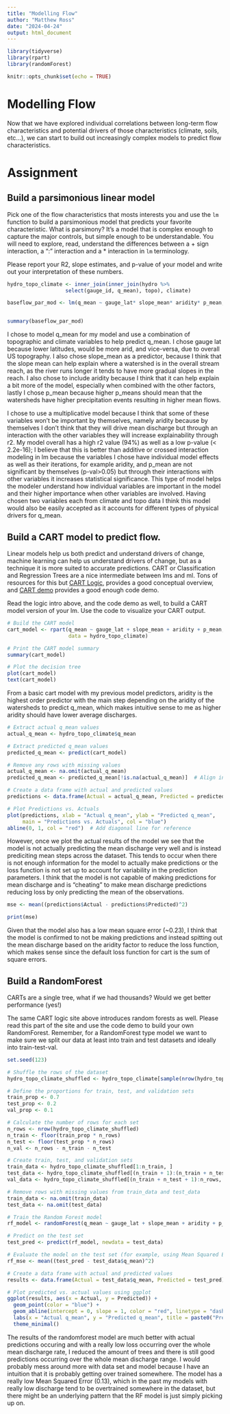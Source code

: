 ```yaml
---
title: "Modelling Flow"
author: "Matthew Ross"
date: "2024-04-24"
output: html_document
---
```


```r

library(tidyverse)
library(rpart)
library(randomForest)

knitr::opts_chunk$set(echo = TRUE)
```

# Modelling Flow

Now that we have explored individual correlations between long-term flow 
characteristics and potential drivers of those characteristics (climate,
soils, etc...), we can start to build out increasingly complex models
to predict flow characteristics. 

# Assignment


## Build a parsimonious linear model

Pick one of the flow characteristics that mosts interests you and use the `lm`
function to build a parsimonious model that predicts your favorite characteristic. What is parsimony? It's a model that is complex enough to
capture the major controls, but simple enough to be understandable. You
will need to explore, read, understand the differences between a + sign interaction, a ":" interaction and a * interaction in `lm` terminology. 

Please report your R2, slope estimates, and p-value of your model and 
write out your interpretation of these numbers. 

```r
hydro_topo_climate <- inner_join(inner_join(hydro %>%
                   select(gauge_id, q_mean), topo), climate)

baseflow_par_mod <- lm(q_mean ~ gauge_lat* slope_mean* aridity* p_mean, data = hydro_topo_climate)


summary(baseflow_par_mod)
```

I chose to model q_mean for my model and use a combination of topographic and climate variables to help predict q_mean. I chose gauge lat because lower latitudes, would be more arid, and vice-versa, due to overall US topography. I also chose slope_mean as a predictor, because I think that the slope mean can help explain where a watershed is in the overall stream reach, as the river runs longer it tends to have more gradual slopes in the reach. I also chose to include aridity because I think that it can help explain a bit more of the model, especially when combined with the other factors, lastly I chose p_mean because higher p_means should mean that the watersheds have higher precipitation events resulting in higher mean flows. 

I chose to use a multiplicative model because I think that some of these variables won't be important by themselves, namely aridity because by themselves I don't think that they will drive mean discharge but through an interaction with the other variables they will increase explainability through r2. My model overall has a high r2 value (94%) as well as a low p-value (< 2.2e-16); I believe that this is better than additive or crossed interaction modeling in lm because the variables I chose have individual model effects as well as their iterations, for example aridity, and p_mean are not significant by themselves (p-val>0.05) but through their interactions with other variables it increases statistical significance. This type of model helps the modeler understand how individual variables are important in the model and their higher importance when other variables are involved. Having chosen two variables each from climate and topo data I think this model would also be easily accepted as it accounts for different types of physical drivers for q_mean. 

## Build a CART model to predict flow. 

Linear models help us both predict and understand drivers of change, machine learning can help us understand drivers of change, but as a technique it is 
more suited to accurate predictions. CART or Classification and Regression Trees
are a nice intermediate between lms and ml. Tons of resources for this but
[CART Logic](https://koalaverse.github.io/machine-learning-in-R/decision-trees.html#cart-software-in-r), provides a good conceptual overview, and [CART demo](https://www.statmethods.net/advstats/cart.html) provides a good enough code demo. 

Read the logic intro above, and the code demo as well, to build a CART model 
version of your lm. Use the code to visualize your CART output. 

```r
# Build the CART model
cart_model <- rpart(q_mean ~ gauge_lat + slope_mean + aridity + p_mean, 
                    data = hydro_topo_climate)

# Print the CART model summary
summary(cart_model)

```

```r
# Plot the decision tree
plot(cart_model)
text(cart_model)

```

From a basic cart model with my previous model predictors, aridity is the highest order predictor with the main step depending on the aridity of the watersheds to predict q_mean, which makes intuitive sense to me as higher aridity should have lower average discharges. 

```r
# Extract actual q_mean values
actual_q_mean <- hydro_topo_climate$q_mean

# Extract predicted q_mean values
predicted_q_mean <- predict(cart_model)

# Remove any rows with missing values
actual_q_mean <- na.omit(actual_q_mean)
predicted_q_mean <- predicted_q_mean[!is.na(actual_q_mean)]  # Align indices with actual_q_mean

# Create a data frame with actual and predicted values
predictions <- data.frame(Actual = actual_q_mean, Predicted = predicted_q_mean)

# Plot Predictions vs. Actuals
plot(predictions, xlab = "Actual q_mean", ylab = "Predicted q_mean", 
     main = "Predictions vs. Actuals", col = "blue")
abline(0, 1, col = "red")  # Add diagonal line for reference


```

However, once we plot the actual results of the model we see that the model is not actually predicting the mean discharge very well and is instead prediciting mean steps across the dataset. This tends to occur when there is not enough information for the model to actually make predictions or the loss function is not set up to account for variability in the prediction parameters. I think that the model is not capable of making predictions for mean discharge and is "cheating" to make mean discharge predictions reducing loss by only predicting the mean of the observations. 

```r
mse <- mean((predictions$Actual - predictions$Predicted)^2)

print(mse)

```

Given that the model also has a  low mean square error (~0.23), I think that the model is confirmed to not be making predictions and instead spitting out the mean discharge based on the aridity factor to reduce the loss function, which makes sense since the default loss function for cart is the sum of square errors.

## Build a RandomForest

CARTs are a single tree, what if we had thousands? Would we get better performance (yes!)

The same CART logic site above introduces random forests as well. Please 
read this part of the site and use the code demo to build your own RandomForest.
Remember, for a RandomForest type model we want to make sure we split our data
at least into train and test datasets and ideally into train-test-val. 




```r
set.seed(123)

# Shuffle the rows of the dataset
hydro_topo_climate_shuffled <- hydro_topo_climate[sample(nrow(hydro_topo_climate)), ]

# Define the proportions for train, test, and validation sets
train_prop <- 0.7
test_prop <- 0.2
val_prop <- 0.1

# Calculate the number of rows for each set
n_rows <- nrow(hydro_topo_climate_shuffled)
n_train <- floor(train_prop * n_rows)
n_test <- floor(test_prop * n_rows)
n_val <- n_rows - n_train - n_test

# Create train, test, and validation sets
train_data <- hydro_topo_climate_shuffled[1:n_train, ]
test_data <- hydro_topo_climate_shuffled[(n_train + 1):(n_train + n_test), ]
val_data <- hydro_topo_climate_shuffled[(n_train + n_test + 1):n_rows, ]

# Remove rows with missing values from train_data and test_data
train_data <- na.omit(train_data)
test_data <- na.omit(test_data)

# Train the Random Forest model
rf_model <- randomForest(q_mean ~ gauge_lat + slope_mean + aridity + p_mean, data = train_data, ntree = 2, mtry = 2)

# Predict on the test set
test_pred <- predict(rf_model, newdata = test_data)

# Evaluate the model on the test set (for example, using Mean Squared Error)
rf_mse <- mean((test_pred - test_data$q_mean)^2)


```

```r
# Create a data frame with actual and predicted values
results <- data.frame(Actual = test_data$q_mean, Predicted = test_pred)

# Plot predicted vs. actual values using ggplot
ggplot(results, aes(x = Actual, y = Predicted)) +
  geom_point(color = "blue") +
  geom_abline(intercept = 0, slope = 1, color = "red", linetype = "dashed") +
  labs(x = "Actual q_mean", y = "Predicted q_mean", title = paste0("Predicted vs. Actual q_mean","  MSE=", round(rf_mse,2))) +
  theme_minimal()
```

The results of the randomforest model are much better with actual predictions occuring and with a really low loss occurring over the whole mean discharge rate, I reduced the amount of trees and there is still good predictions occurring over the whole mean discharge range. I would probably mess around more with data set and model because I have an intuition that it is probably getting over trained somewhere. The model has a really low Mean Squared Error (0.13), which in the past my models with really low discharge tend to be overtrained somewhere in the dataset, but there might be an underlying pattern that the RF model is just simply picking up on. 
